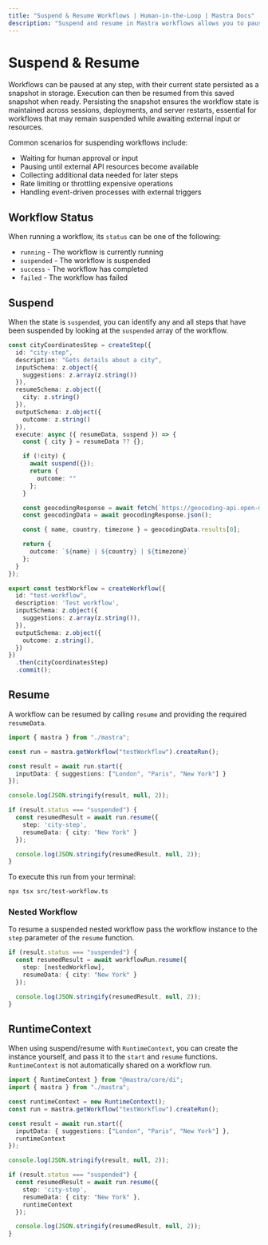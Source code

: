 ```yaml
---
title: "Suspend & Resume Workflows | Human-in-the-Loop | Mastra Docs"
description: "Suspend and resume in Mastra workflows allows you to pause execution while waiting for external input or resources."
---
```


# Suspend & Resume

Workflows can be paused at any step, with their current state persisted as a snapshot in storage. Execution can then be resumed from this saved snapshot when ready. Persisting the snapshot ensures the workflow state is maintained across sessions, deployments, and server restarts, essential for workflows that may remain suspended while awaiting external input or resources.


Common scenarios for suspending workflows include:

- Waiting for human approval or input
- Pausing until external API resources become available
- Collecting additional data needed for later steps
- Rate limiting or throttling expensive operations
- Handling event-driven processes with external triggers

## Workflow Status

When running a workflow, its `status` can be one of the following:

- `running` - The workflow is currently running
- `suspended` - The workflow is suspended
- `success` - The workflow has completed
- `failed` - The workflow has failed

## Suspend

When the state is `suspended`, you can identify any and all steps that have been suspended by looking at the `suspended` array of the workflow.


```typescript {17} filename="src/mastra/workflows/test-workflow.ts" showLineNumbers copy
const cityCoordinatesStep = createStep({
  id: "city-step",
  description: "Gets details about a city",
  inputSchema: z.object({
    suggestions: z.array(z.string())
  }),
  resumeSchema: z.object({
    city: z.string()
  }),
  outputSchema: z.object({
    outcome: z.string()
  }),
  execute: async ({ resumeData, suspend }) => {
    const { city } = resumeData ?? {};

    if (!city) {
      await suspend({});
      return {
        outcome: ""
      };
    }

    const geocodingResponse = await fetch(`https://geocoding-api.open-meteo.com/v1/search?name=${city}`);
    const geocodingData = await geocodingResponse.json();

    const { name, country, timezone } = geocodingData.results[0];

    return {
      outcome: `${name} | ${country} | ${timezone}`
    };
  }
});

export const testWorkflow = createWorkflow({
  id: "test-workflow",
  description: 'Test workflow',
  inputSchema: z.object({
    suggestions: z.array(z.string()),
  }),
  outputSchema: z.object({
    outcome: z.string(),
  })
})
  .then(cityCoordinatesStep)
  .commit();

```

## Resume

A workflow can be resumed by calling `resume` and providing the required `resumeData`.

```typescript {6,12,13,14} filename="src/test-workflow.ts" showLineNumbers copy
import { mastra } from "./mastra";

const run = mastra.getWorkflow("testWorkflow").createRun();

const result = await run.start({
  inputData: { suggestions: ["London", "Paris", "New York"] }
});

console.log(JSON.stringify(result, null, 2));

if (result.status === "suspended") {
  const resumedResult = await run.resume({
    step: 'city-step',
    resumeData: { city: "New York" }
  });

  console.log(JSON.stringify(resumedResult, null, 2));
}
```

To execute this run from your terminal:

```bash copy
npx tsx src/test-workflow.ts
```

### Nested Workflow

To resume a suspended nested workflow pass the workflow instance to the `step` parameter of the `resume` function.

```typescript {3} filename="src/test-workflow.ts" showLineNumbers copy
if (result.status === "suspended") {
  const resumedResult = await workflowRun.resume({
    step: [nestedWorkflow],
    resumeData: { city: "New York" }
  });

  console.log(JSON.stringify(resumedResult, null, 2));
}
```

## RuntimeContext

When using suspend/resume with `RuntimeContext`, you can create the instance yourself, and pass it to the `start` and `resume` functions.
`RuntimeContext` is not automatically shared on a workflow run.

```typescript {1,9,18} filename="src/test-workflow.ts" showLineNumbers copy
import { RuntimeContext } from "@mastra/core/di";
import { mastra } from "./mastra";

const runtimeContext = new RuntimeContext();
const run = mastra.getWorkflow("testWorkflow").createRun();

const result = await run.start({
  inputData: { suggestions: ["London", "Paris", "New York"] },
  runtimeContext
});

console.log(JSON.stringify(result, null, 2));

if (result.status === "suspended") {
  const resumedResult = await run.resume({
    step: 'city-step',
    resumeData: { city: "New York" },
    runtimeContext
  });

  console.log(JSON.stringify(resumedResult, null, 2));
}
```

